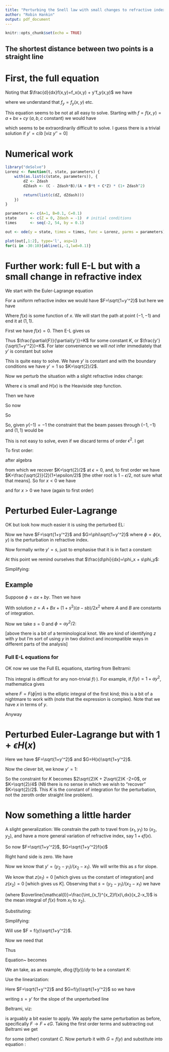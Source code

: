 ```yaml
---
title: "Perturbing the Snell law with small changes to refractive index: a first-order analysis"
author: "Robin Hankin"
output: pdf_document
---
```


```r
knitr::opts_chunk$set(echo = TRUE)
```

## The shortest distance between two points is a straight line

\newcommand{\di}[2]{\frac{\partial{#1}}{\partial{#2}}}
\newcommand{\cx}{\cosh{\left(\frac{x-x_0}{a}\right)}}
\newcommand{\sx}{\sinh{\left(\frac{x-x_0}{a}\right)}}
\newcommand{\tx}{\tanh{\left(\frac{x-x_0}{a}\right)}}
\newcommand{\sech}{\operatorname{sech}}


# First, the full equation

\begin{equation}
\frac{d}{dx}\di{F}{y'} -\di{F}{y}=0\qquad F=f(x,y)\sqrt{1+y'^2}
\end{equation}

\begin{equation}
\frac{d}{dx}\left[\frac{y'f(x,y)}{\sqrt{1+y'^2}}\right] = 
\sqrt{1+y'^2}\,f_y(x,y)
\end{equation}


Noting that $\frac{d}{dx}f(x,y)=f_x(x,y) + y'f_y(x,y)$ we have

\begin{equation}
\frac{y''\,f(x,y)}{(1+y'^2)^{3/2}}+
\frac{y'(f_x(x,y)+y'f_y(x,y))}{\sqrt{1+y'^2}} =
\sqrt{1+y'^2}\,f_y(x,y)
\end{equation}

where we understand that $f_y=f_y(x,y)$ etc.

\begin{equation}
y'' + y'(1+y'^2)\frac{f_x(x,y)+y'f_y(x,y)}{f(x,y)} = 
\sqrt{1+y'^2}\,f_y(x,y)
\end{equation}

\begin{equation}
y'' = \frac{f_y-y'f_x}{f}(1+y'^2)
\end{equation}

This equation seems to be not at all easy to solve.  Starting with
$f=f(x,y)=a+bx+cy$ ($a,b,c$ constant) we would have

\begin{equation}
y'' = \frac{c-y'b}{a+bx+cy}(1+y'^2)
\end{equation}

which seems to be extraordinarily difficult to solve.  I guess there
is a trivial solution if $y'=c/b$ [viz $y''=0$]



# Numerical work


```r
library("deSolve") 
Lorenz <- function(t, state, parameters) {
    with(as.list(c(state, parameters)), {
        dZ <- Zdash
        dZdash <- (C - Zdash*B)/(A + B*t + C*Z) * (1+ Zdash^2)

        return(list(c(dZ, dZdash)))
    })
}

parameters <- c(A=1, B=0.1, C=0.1)
state      <- c(Z = 0, Zdash = -1)  # initial conditions
times      <- seq(-2, 54, by = 0.1)

out <- ode(y = state, times = times, func = Lorenz, parms = parameters)
```

```r
plot(out[,1:2], type='l', asp=1)
for(i in -30:10){abline(i,-1,lwd=0.1)}

```


# Further work:  full E-L but with a small change in refractive index


We start with the Euler-Lagrange equation

\begin{equation}
\frac{d}{dx}\di{F}{y'} -\di{F}{y}=0
\end{equation}


For a uniform refractive index we would have $F=\sqrt{1+y'^2}$ but here we have 

\begin{equation}
F=\sqrt{1+y'^2}(1+\epsilon f(x))
\end{equation}


Where $f(x)$ is some function of $x$.  We will start the path at point
$(-1,-1)$ and end it at $(1,1)$.

First we have $f(x)=0$.  Then E-L gives us

\begin{equation}
\frac{d}{dx}\di{F}{y'}=0
\end{equation}


Thus $\di{F}{y'}=K$ for some constant $K$, or
$\frac{y'}{\sqrt{1+y'^2}}=K$.  For later convenience we will *not*
infer immediately that $y'$ is constant but solve

\begin{equation}
\frac{y'}{\sqrt{1+y'^2}}=K\longrightarrow y'=\frac{K}{\sqrt{1-K^2}}
\end{equation}

This is quite easy to solve.  We have $y'$ is constant and with the
boundary conditions we have $y'=1$ so $K=\sqrt{2}/2$.

Now we perturb the situation with a slight refractive index change:

\begin{equation}
F=\sqrt{1+y'^2}(1+\epsilon H(x))
\end{equation}

Where $\epsilon$ is small and $H(x)$ is the Heaviside step function.

Then we have 

\begin{equation}
\frac{d}{dx}\di{\sqrt{1+y'^2}(1+\epsilon H(x))}{y'}=0
\longrightarrow
\frac{d}{dx}\frac{(1+\epsilon H(x))y'}{\sqrt{1+y'^2}}=0
\longrightarrow
\frac{(1+\epsilon H(x))y'}{\sqrt{1+y'^2}}=K
\end{equation}


So now

\begin{equation}
y'=\frac{K}{\sqrt{(1+\epsilon H(x))^2-K^2}}
\end{equation}

So 

\begin{equation}
y'=\left\{\begin{array}{lr}
\frac{K}{\sqrt{1-K^2}}, & x<0\\
\frac{K}{\sqrt{(1+\epsilon)^2-K^2}}, & x\geqslant 0
\end{array}
\right.
\end{equation}

So, given $y(-1)=-1$ the constraint that the beam passes through $(-1,-1)$ and $(1,1)$ would be 

\begin{equation}
\frac{K}{\sqrt{1-K^2}} + 
\frac{K}{\sqrt{(1+\epsilon)^2 - K^2}} =2
\end{equation}

This is not easy to solve, even if we discard terms of order $\epsilon^2$.
I get

\begin{equation}
\frac{K}{\sqrt{(1+\epsilon)^2 - K^2}} = 
\frac{K}{\sqrt{1-K^2}}\left(   1-\frac{\epsilon}{1-K^2}  \right) + \mathcal{O}(\epsilon^2)
\end{equation}


To first order:

\begin{equation}
\frac{K}{\sqrt{1-K^2}}\left(1 - \frac{\epsilon/2}{1-K^2}  \right)=1
\end{equation}


after algebra

\begin{equation}
2K^4-(3-\epsilon)K^2 +1=0
\end{equation}


from which we recover $K=\sqrt{2}/2$ at $\epsilon=0$, and, to first
order we have $K=\frac{\sqrt{2}}{2}(1+\epsilon/2)$ [the other root is
$1-\epsilon/2$, not sure what that means].  So for $x<0$ we have

\begin{equation}
y'=\frac{K}{\sqrt{1-K^2}}= 1+\epsilon
\end{equation}


and for $x>0$ we have (again to first order)

\begin{equation}
y'=\frac{K}{\sqrt{(1+\epsilon)^2-K^2}}=1-\epsilon
\end{equation}


# Perturbed Euler-Lagrange

OK but look how much easier it is using the perturbed EL:

\begin{equation}
\frac{d}{dx}\left[\di{}{y'}\left(
z\di{F}{y} + z'\di{F}{y'} + G\right)\right] =
\di{G}{y}
\end{equation}
 
Now we have $F=\sqrt{1+y'^2}$ and $G=\phi\sqrt{1+y'^2}$ where
$\phi=\phi(x,y)$ is the perturbation in refractive index.

\begin{equation}
\frac{d}{dx}\left[\di{}{y'}\left(0+
\frac{z'y'}{\sqrt{1+y'^2}} + \phi\sqrt{1+y'^2}\right)\right] =
\phi_y\sqrt{1+y'^2}
\end{equation}


\begin{equation}
\frac{d}{dx}\left[
\frac{z'}{(1+y'^2)^{3/2}} + \frac{\phi y'}{\sqrt{1+y'^2}}\right]
= \phi_y\sqrt{1+y'^2}
\end{equation}


Now formally write $y'=s$, just to emphasise that it is in fact a
constant:

\begin{equation}
\frac{d}{dx}\left[
\frac{z'}{(1+s^2)^{3/2}} + \frac{\phi s}{\sqrt{1+s^2}}\right]
= \phi_y\sqrt{1+s^2}
\end{equation}

\begin{equation}
\frac{d}{dx}\left[z' + s\phi(1+s^2) \right] = \phi_y(1+s^2)^2
\end{equation}

At this point we remind ourselves that $\frac{d\phi}{dx}=\phi_x + s\phi_y$:

\begin{equation}
z'' + s(1+s^2)(\phi_x + s\phi_y) = \phi_y(1+s^2)^2
\end{equation}

Simplifying:


\begin{equation}
z'' = (1+s^2)(\phi_y - s\phi_x)
\end{equation}


## Example

Suppose $\phi=ax+by$.  Then we have

\begin{equation}
z'' = (1+s^2)(a-sb)
\end{equation}

With solution $z=A + Bx + (1+s^2)(a-sb)/2x^2$ where $A$ and $B$ are
constants of integration.


Now we take $s=0$ and $\phi=ay^2/2$:

\begin{equation}
z''(x) = ay = az
\end{equation}

[above there is a bit of a terminological knot.  We are kind of
identifying $z$ with $y$ but I'm sort of using $y$ in two distinct and
incompatible ways in different parts of the analysis]



### Full E-L equations for 

OK now we use the Full EL equations, starting from Beltrami:

\begin{equation}
F -y'\di{F}{y'}=C,\qquad F=f(y)\sqrt{1+y'^2}
\end{equation}

\begin{equation}
f(y)\sqrt{1+y'^2} - \frac{f(y)y'^2}{\sqrt{1+y'^2}} = C
\end{equation}

\begin{equation}
f(y)(1+y'^2) - f(y)y'^2 = C\sqrt{1+y'^2}
\end{equation}

\begin{equation}
f(y) = C\sqrt{1+y'^2}
\end{equation}

\begin{equation}
k^2f(y)^2 = 1+y'^2
\end{equation}

\begin{equation}
y'=\sqrt{k^2f(y)^2-1}
\end{equation}

\begin{equation}
\int dx=\int\frac{dy}{\sqrt{k^2f(y)^2-1}}
\end{equation}

This integral is difficult for any non-trivial $f(\cdot)$.  For
example, if $f(y)=1+ay^2$, mathematica gives

\begin{equation}
-\frac{i \sqrt{\frac{a k y^2}{k-1}+1} \sqrt{\frac{a k
   y^2}{k+1}+1} F\left(i \sinh ^{-1}\left(\sqrt{\frac{a k}{k+1}}
   y\right)|\frac{k+1}{k-1}\right)}{\sqrt{\frac{a k}{k+1}}
   \sqrt{\left(a k y^2+k\right)^2-1}}
\end{equation}

where $F=F(\phi\vert m)$ is the elliptic integral of the first kind;
this is a bit of a nightmare to work with (note that the expression is
complex).  Note that we have $x$ in terms of $y$.

Anyway

# Perturbed Euler-Lagrange but with $1+\epsilon H(x)$

\begin{equation}
\frac{d}{dx}\left[\di{}{y'}\left(
z\di{F}{y} + z'\di{F}{y'} + G\right)\right] =
\di{G}{y}
\end{equation}

Here we have $F=\sqrt{1+y'^2}$ and $G=H(x)\sqrt{1+y'^2}$.


\begin{equation}
\frac{d}{dx}\left[\di{}{y'}\left(
\frac{z'y'}{\sqrt{1+y'^2}}
+ H(x)\sqrt{1+y'^2}
\right)\right] =
0
\end{equation}


\begin{equation}
\di{}{y'}\left(
\frac{z'y'}{\sqrt{1+y'^2}}
+ H(x)\sqrt{1+y'^2}
\right)
= K
\end{equation}

\begin{equation}
\frac{z'}{(1+y'^2)^{3/2}}
+ \frac{y'H(x)}{\sqrt{1+y'^2}}
= K
\end{equation}



\begin{equation}\label{tobegeneralized}
\frac{z'}{(1+y'^2)^{3/2}}
+ \frac{y'H(x)}{\sqrt{1+y'^2}}
= K
\end{equation}

Now the clever bit, we know $y'=1$:

\begin{equation}
z'\frac{\sqrt{2}}{4}
+ \frac{\sqrt{2}}{2}H(x)
= K\longrightarrow z'=2\sqrt{2}K-2H(x)
\end{equation}

So the constraint for $K$ becomes $2\sqrt{2}K + 2\sqrt{2}K -2=0$, or
$K=\sqrt{2}/4$ (NB there is no sense in which we wish to "recover"
$K=\sqrt{2}/2$.  This $K$ is the constant of integration for the
perturbation, not the zeroth order straight line problem).

\begin{equation}
z'=1-2H(x)=\left\{\begin{array}{lr}1&x<0\\ -1&x\geqslant 0\end{array}\right.
\end{equation}


# Now something a little harder

A slight generalization:  We 
constrain the path to travel from $(x_1,y_1)$ to $(x_2,y_2)$, and have 
a more general variation of refractive index, say $1+\epsilon f(x)$.  


So now $F=\sqrt{1+y'^2}$, $G=\sqrt{1+y'^2}f(x)$

\begin{equation}
\frac{d}{dx}\left[\di{}{y'}\left(
z\di{F}{y} + z'\di{F}{y'} + G\right)\right] =
\di{G}{y}
\end{equation}

Right hand side is zero.  We have 

\begin{equation}
\frac{d}{dx}\left[z'\frac{\partial^2F}{\partial y'^2}
+ \di{G}{y'}\right] = 0
\end{equation}

\begin{equation}
z'\frac{\partial^2F}{\partial y'^2}
+ \di{G}{y'}=K
\end{equation}


\begin{equation}
\frac{z'}{(1+y'^2)^{3/2}}  + \frac{y'f(x)}{\sqrt{1+y'^2}} = K
\end{equation}


Now we know that $y'=(y_2-y_1)/(x_2-x_1)$.  We will write this as $s$
for slope.

\begin{equation}
\frac{z'}{(1+s^2)^{3/2}}  + \frac{s\,f(x)}{\sqrt{1+s^2}} = K
\end{equation}


\begin{equation}
z' = K(1+s^2)^{3/2} - s(1+s^2)f(x)
\end{equation}

We know that $z(x_1)=0$ [which gives us the constant of integration]
and $z(x_2)=0$ [which gives us $K$].  Observing that $s=(y_2-y_1)/(x_2-x_1)$ we have

\begin{equation}
z(x_2) = 0 = 0 + (x_2-x_1)K(1+s^2)^{3/2} -
s(1+s^2)\int_{x_1}^{x_2}f(x)dx
\end{equation}

\begin{equation}
K = \frac{s\overline{\mathcal{I}}}{\sqrt{1+s^2}}
\end{equation}

(where
$\overline{\mathcal{I}}=\frac{\int_{x_1}^{x_2}f(x)\,dx}{x_2-x_1}$ is
the mean integral of $f(x)$ from $x_1$ to $x_2$).

Substituting:


\begin{equation}
z' = \overline{\mathcal{I}}s(1+s^2) - s(1+s^2)f(x) 
\end{equation}

Simplifying:

\begin{equation}\label{final}
z' = s(1+s^2)(\overline{\mathcal{I}}-f(x))
\end{equation}

\section{Now a function of y}

Will use $F = f(y)\sqrt{1+y'^2}$.


\begin{equation}
\frac{d}{dx}\di{F}{y'}=\di{F}{y}
\end{equation}

\begin{equation}\label{covstraight}
\frac{d}{dx}\left(\frac{y'f(y)}{\sqrt{1+y'^2}}\right)
= f'(y)\sqrt{1+y'^2}
\end{equation}

Now we need that 

\begin{eqnarray*}
\frac{d f(y)}{dx} &=& \frac{d f(y(x))}{dx}\\
&=& \frac{f(y(x+\delta x))-f(y(x))}{\delta x}\\
&=& \frac{f(y(x)+y'(x)\delta x))-f(y(x))}{\delta x}\\
&=& \frac{f(y(x)) + y'(x)\delta xf'(y(x))-f(y(x))}{\delta x}\\
&=& y'(x)f'(y(x))
\end{eqnarray*}


Thus 
\begin{equation}
\frac{d}{dx}\left(\frac{y'f(y)}{\sqrt{1+y'^2}}\right) =
\frac{y''f(y)}{(1+y'^2)^{3/2}} + \frac{y'^2f'(y)}{\sqrt{1+y'^2}}
\end{equation}


Equation~\ref{covstraight} becomes

\begin{equation}
\frac{y''f(y)}{(1+y'^2)^{3/2}} + \frac{y'^2f'(y)}{\sqrt{1+y'^2}} =
f'(y)\sqrt{1+y'^2}
\end{equation}

\begin{equation}
y''f(y) + y'^2(1+y'^2)f'(y) = f'(y)(1+y'^2)^2
\end{equation}

\begin{equation}
y'' = \frac{f'(y)}{f(y)}(1+y'^2) = d\log(f(y))/dy(1+y'^2)
\end{equation}


We an take, as an example, $d\log(f(y))/dy$ to be a constant $K$:

\begin{equation}
y'' = K(1+y'^2)
\end{equation}



Use the linearization:

\begin{equation}
\frac{d}{dx}\left[\di{}{y'}\left(
z\di{F}{y} + z'\di{F}{y'} + G\right)\right] =
\di{G}{y}
\end{equation}


Here $F=\sqrt{1+y'^2}$ and $G=f(y)\sqrt{1+y'^2}$ so we have 


\begin{equation}
\frac{d}{dx}\left[\di{}{y'}\left(
z'\di{\sqrt{1+y'^2}}{y'} + f(y)\sqrt{1+y'^2}\right)\right] =
\di{f(y)\sqrt{1+y'^2}}{y}
\end{equation}


\begin{equation}
\frac{d}{dx}
\left[
\frac{y'z'}{\sqrt{1+y'^2}} + \frac{y'f(y)}{\sqrt{1+y'^2}}
\right]
=
f'(y)\sqrt{1+y'^2}
\end{equation}

\begin{equation}
\frac{d}{dx}
\left[
\frac{y'(z'+f'(y))}{\sqrt{1+y'^2}}
\right]
=
f'(y)\sqrt{1+y'^2}
\end{equation}

writing $s=y'$ for the slope of the unperturbed line

\begin{equation}
\frac{d}{dx}
\left[
(z'+f'(y))\frac{s}{\sqrt{1+s^2}}
\right]
=
f'(y)\sqrt{1+s^2}
\end{equation}

\begin{equation}
z''+sf''(y)
=
f'(y)\frac{1+s^2}{s}
\end{equation}



\section{Use of the Beltrami equation}

Beltrami, viz:

\begin{equation}
F-u'\di{F}{y'}=C
\end{equation}

is arguably a bit easier to apply.  We apply the same perturbation as
before, specifically $F\longrightarrow F+\epsilon G$.  Taking the
first order terms and subtracting out Beltrami we get

\begin{equation}\label{beltrami_epsilon}
G-y'\di{G}{y'}-z'\di{F}{y'}=C
\end{equation}

for some (other) constant $C$.  Now perturb it with $G=f(y)$ and
substitute into equation \ref{beltrami_epsilon}:

\begin{equation}
f(y) - \frac{z'y'}{\sqrt{1+y'^2}}=C
\end{equation}

\begin{equation}
f(y) - \frac{z's}{\sqrt{1+s^2}}=C
\end{equation}




